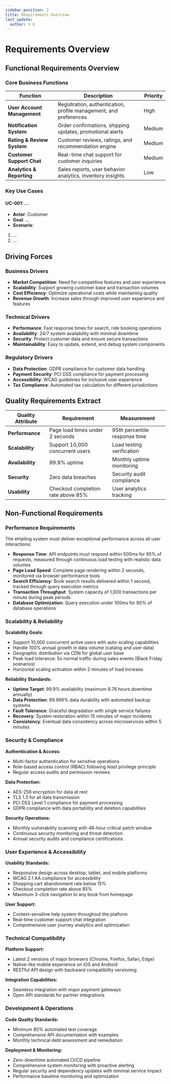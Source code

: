 ```yaml
---
sidebar_position: 2
title: Requirements Overview
last_update:
  author: V K
---
```


# Requirements Overview

## Functional Requirements Overview

### Core Business Functions

| Function                     | Description                                                                          | Priority |
| ---------------------------- | ------------------------------------------------------------------------------------ | -------- |
| **User Account Management**  | Registration, authentication, profile management, and preferences                    | High     |
| **Notification System**      | Order confirmations, shipping updates, promotional alerts                            | Medium   |
| **Rating & Review System**   | Customer reviews, ratings, and recommendation engine                                 | Medium   |
| **Customer Support Chat**    | Real-time chat support for customer inquiries                                        | Medium   |
| **Analytics & Reporting**    | Sales reports, user behavior analytics, inventory insights                           | Low      |

### Key Use Cases

#### UC-001: ...

- **Actor**: Customer
- **Goal**: ...
- **Scenario**:
1. ...
2. ...


## Driving Forces

### Business Drivers

- **Market Competition**: Need for competitive features and user experience
- **Scalability**: Support growing customer base and transaction volumes
- **Cost Efficiency**: Optimize operational costs while maintaining quality
- **Revenue Growth**: Increase sales through improved user experience and features

### Technical Drivers

- **Performance**: Fast response times for search, ride booking operations
- **Availability**: 24/7 system availability with minimal downtime
- **Security**: Protect customer data and ensure secure transactions
- **Maintainability**: Easy to update, extend, and debug system components

### Regulatory Drivers

- **Data Protection**: GDPR compliance for customer data handling
- **Payment Security**: PCI DSS compliance for payment processing
- **Accessibility**: WCAG guidelines for inclusive user experience
- **Tax Compliance**: Automated tax calculation for different jurisdictions

## Quality Requirements Extract

| Quality Attribute | Requirement                        | Measurement                   |
| ----------------- | ---------------------------------- | ----------------------------- |
| **Performance**   | Page load times under 2 seconds    | 95th percentile response time |
| **Scalability**   | Support 10,000 concurrent users    | Load testing verification     |
| **Availability**  | 99.9% uptime                       | Monthly uptime monitoring     |
| **Security**      | Zero data breaches                 | Security audit compliance     |
| **Usability**     | Checkout completion rate above 85% | User analytics tracking       |

## Non-Functional Requirements

### Performance Requirements

The eHailing system must deliver exceptional performance across all user interactions:

- **Response Time**: API endpoints must respond within 500ms for 95% of requests, measured through continuous load testing with realistic data volumes
- **Page Load Speed**: Complete page rendering within 2 seconds, monitored via browser performance tools
- **Search Efficiency**: Book search results delivered within 1 second, tracked through query execution metrics
- **Transaction Throughput**: System capacity of 1,000 transactions per minute during peak periods
- **Database Optimization**: Query execution under 100ms for 90% of database operations

### Scalability & Reliability

**Scalability Goals:**

- Support 10,000 concurrent active users with auto-scaling capabilities
- Handle 100% annual growth in data volume (catalog and user data)
- Geographic distribution via CDN for global user base
- Peak load tolerance: 5x normal traffic during sales events (Black Friday scenarios)
- Horizontal scaling activation within 2 minutes of load increase

**Reliability Standards:**

- **Uptime Target**: 99.9% availability (maximum 8.76 hours downtime annually)
- **Data Protection**: 99.999% data durability with automated backup systems
- **Fault Tolerance**: Graceful degradation with single service failures
- **Recovery**: System restoration within 15 minutes of major incidents
- **Consistency**: Eventual data consistency across microservices within 5 minutes

### Security & Compliance

**Authentication & Access:**

- Multi-factor authentication for sensitive operations
- Role-based access control (RBAC) following least privilege principle
- Regular access audits and permission reviews

**Data Protection:**

- AES-256 encryption for data at rest
- TLS 1.3 for all data transmission
- PCI DSS Level 1 compliance for payment processing
- GDPR compliance with data portability and deletion capabilities

**Security Operations:**

- Monthly vulnerability scanning with 48-hour critical patch window
- Continuous security monitoring and threat detection
- Annual security audits and compliance certifications

### User Experience & Accessibility

**Usability Standards:**

- Responsive design across desktop, tablet, and mobile platforms
- WCAG 2.1 AA compliance for accessibility
- Shopping cart abandonment rate below 15%
- Checkout completion rate above 85%
- Maximum 3-click navigation to any book from homepage

**User Support:**

- Context-sensitive help system throughout the platform
- Real-time customer support chat integration
- Comprehensive user journey analytics and optimization

### Technical Compatibility

**Platform Support:**

- Latest 2 versions of major browsers (Chrome, Firefox, Safari, Edge)
- Native-like mobile experience on iOS and Android
- RESTful API design with backward compatibility versioning

**Integration Capabilities:**

- Seamless integration with major payment gateways
- Open API standards for partner integrations

### Development & Operations

**Code Quality Standards:**

- Minimum 80% automated test coverage
- Comprehensive API documentation with examples
- Monthly technical debt assessment and remediation

**Deployment & Monitoring:**

- Zero-downtime automated CI/CD pipeline
- Comprehensive system monitoring with proactive alerting
- Regular security and dependency updates with minimal service impact
- Performance baseline monitoring and optimization
